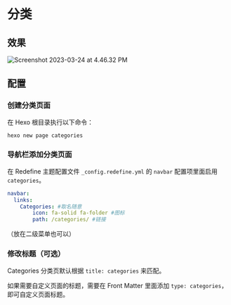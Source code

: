 # 分类

## 效果

![Screenshot 2023-03-24 at 4.46.32 PM](https://evan.beee.top/img/2023/06/26/88475b8866d348a13b7816e14666dde2.png)

## 配置


<Steps>

### 创建分类页面

在 Hexo 根目录执行以下命令：

```bash
hexo new page categories
```

### 导航栏添加分类页面

在 Redefine 主题配置文件 `_config.redefine.yml` 的 `navbar` 配置项里面启用 `categories`。

```yaml filename="_config.redefine.yml" {3-5}
navbar:
  links:
    Categories: #取名随意
        icon: fa-solid fa-folder #图标
        path: /categories/ #链接
```

（放在二级菜单也可以）

### 修改标题（可选）

Categories 分类页默认根据 `title: categories` 来匹配。

如果需要自定义页面的标题，需要在 Front Matter 里面添加 `type: categories`，即可自定义页面标题。

</Steps>

